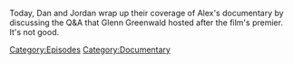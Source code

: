 {{DEFAULTSORT:
    #_EPISODE_0709:2 Dan's 2 War
}}{{Episode
    | title           = 2 Dan's 2 War
    | caption         = [https://knowledgefight.libsyn.com/709-2-dans-2-war Listen to this episode on Libsyn]
    | episodeNumber   = 709
    | length          = 01:48:05
    | airDate         = July 31, 2022
    | previousEpisode = [[708: The Cuck-Destroyer Destroys The Stage]]
    | nextEpisode     = [[710: Elizabeth Williamson Returns]]
}}

{{Stub}}

Today, Dan and Jordan wrap up their coverage of Alex's documentary by discussing the Q&A that Glenn Greenwald hosted after the film's premier.  It's not good.

[[Category:Episodes]]
[[Category:Documentary]]